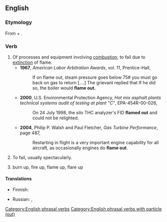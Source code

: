 {{also|flameout|flame-out}}
==English==

===Etymology===
From {{term|flame}} + {{term|out}}.

===Verb===
{{en-verb|head=[[flame]] [[out]]|flames out|flaming out|flamed out}}

# Of processes and equipment involving [[combustion]], to fail due to [[extinction]] of flame.
#* '''1967''', ''American Labor Arbitration Awards'', vol. 11, Prentice-Hall,
#*: If on flame out, steam pressure goes below 75# you must go back on gas to return [....] The grievant replied that If he did so, the boiler would '''flame out.'''
#* '''2000''', U.S. Environmental Protection Agency, ''Hot mix asphalt plants technical systems audit of testing at plant "C"'', EPA-454R-00-026,
#*: On 24 July 1998, the silo THC analyzer's FID '''flamed out''' and could not be relighted.
#* '''2004''', Philip P. Walsh and Paul Fletcher, ''Gas Turbine Performance'', page 487,
#*: Restarting in flight is a very important engine capability for all aircraft, as occasionally engines do '''flame out'''.
# {{figuratively}} To fail, usually spectacularly.
# burn up, fire up, flame up, flare up
#: {{usex|Mary's temper flamed out|lang=en}}

====Translations====
{{trans-top|to fail due to extinction of flame}}
* Finnish: {{t+|fi|sammua}}
{{trans-mid}}
* Russian: {{t|ru|глохнуть|impf|tr=glóxnutʹ|sc=Cyrl}}, {{t|ru|заглохнуть|pf|tr=zaglóxnutʹ|sc=Cyrl}}
{{trans-bottom}}

{{trans-top|to fail spectacularly}}
{{trans-mid}}
{{trans-bottom}}

{{trans-see|flare up}}

[[Category:English phrasal verbs]]
[[Category:English phrasal verbs with particle (out)]]